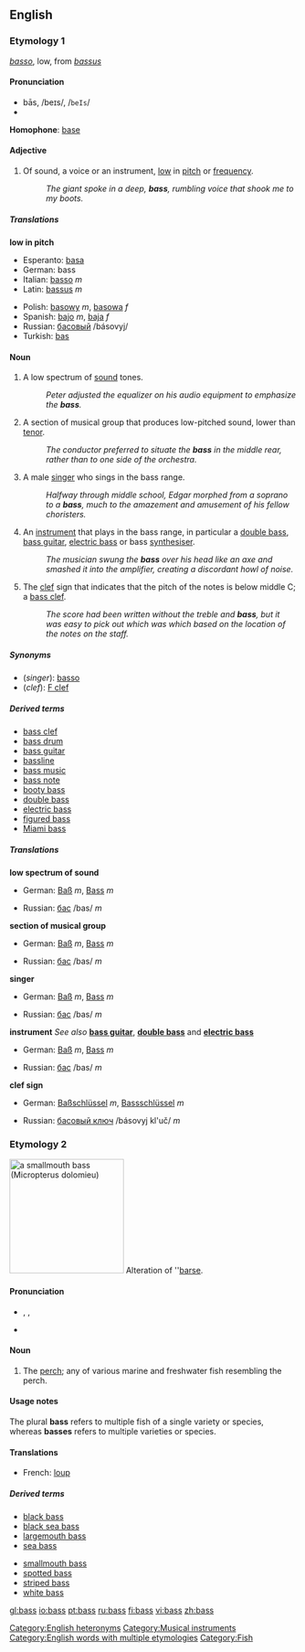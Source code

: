 {{see|bas}}
{{wikipedia}}

==English==

===Etymology 1===
{{It.}} ''[[basso]]'', low, from {{L.}} ''[[bassus]]''

====Pronunciation====
*bās, /beɪs/, /<tt>beIs</tt>/
*{{audio|en-us-bass-low.ogg|Audio (US)}}

'''Homophone''': [[base]]

====Adjective====
{{en-adj}}

# Of sound, a voice or an instrument, [[low]] in [[pitch]] or [[frequency]].
#:''The giant spoke in a deep, '''bass''', rumbling voice that shook me to my boots.''

=====Translations=====
'''low in pitch'''
{{top}}
*Esperanto: [[basa]]
*German: bass
*Italian: [[basso]] ''m''
*Latin: [[bassus]] ''m''
{{mid}}
*Polish: [[basowy]] ''m'', [[basowa]] ''f''
*Spanish: [[bajo]] ''m'', [[baja]] ''f''
*Russian: [[басовый]] /básovyj/
*Turkish: [[bas]]
{{bottom}}

====Noun====
{{en-noun|es}}

# A low spectrum of [[sound]] tones.
#:''Peter adjusted the equalizer on his audio equipment to emphasize the '''bass'''.''
# A section of musical group that produces low-pitched sound, lower than [[tenor]].
#:''The conductor preferred to situate the '''bass''' in the middle rear, rather than to one side of the orchestra.''
# A male [[singer]] who sings in the bass range.
#:''Halfway through middle school, Edgar morphed from a soprano to a '''bass''', much to the amazement and amusement of his fellow choristers.''
# An [[instrument]] that plays in the bass range, in particular a [[double bass]], [[bass guitar]], [[electric bass]] or bass [[synthesiser]].
#:''The musician swung the '''bass''' over his head like an axe and smashed it into the amplifier, creating a discordant howl of noise.''
# The [[clef]] sign that indicates that the pitch of the notes is below middle C; a [[bass clef]].
#:''The score had been written without the treble and '''bass''', but it was easy to pick out which was which based on the location of the notes on the staff.''

=====Synonyms=====
*(''singer''): [[basso]]
*(''clef''): [[F clef]]

=====Derived terms=====
*[[bass clef]]
*[[bass drum]]
*[[bass guitar]]
*[[bassline]]
*[[bass music]]
*[[bass note]]
*[[booty bass]]
*[[double bass]]
*[[electric bass]]
*[[figured bass]]
*[[Miami bass]]

=====Translations=====

'''low spectrum of sound'''
{{top}}
*German: [[Baß]] ''m'', [[Bass]] ''m''
{{mid}}
*Russian: [[бас]] /bas/ ''m''
{{bottom}}

'''section of musical group'''
{{top}}
*German: [[Baß]] ''m'', [[Bass]] ''m''
{{mid}}
*Russian: [[бас]] /bas/ ''m''
{{bottom}}

'''singer'''
{{top}}
*German: [[Baß]] ''m'', [[Bass]] ''m''
{{mid}}
*Russian: [[бас]] /bas/ ''m''
{{bottom}}

'''instrument'''
''See also'' '''[[bass guitar]]''', '''[[double bass]]''' and '''[[electric bass]]'''
{{top}}
*German: [[Baß]] ''m'', [[Bass]] ''m''
{{mid}}
*Russian: [[бас]] /bas/ ''m''
{{bottom}}

'''clef sign'''
{{top}}
*German: [[Baßschlüssel]] ''m'', [[Bassschlüssel]] ''m''
{{mid}}
*Russian: [[басовый ключ]] /básovyj kl'uč/ ''m''
{{bottom}}

===Etymology 2===
[[Image:Smallmouth_bass.jpg|thumb|right|200px|a smallmouth bass (''Micropterus dolomieu'')]]
Alteration of ''[[barse]].

====Pronunciation====
*{{AHD|băs}}, {{IPA|/bæs/}}, {{SAMPA|/b{s/}}
*{{audio|en-us-bass.ogg|Audio (US)}}

====Noun====
{{en-noun|es|pl2=bass}}

# The [[perch]]; any of various marine and freshwater fish resembling the perch.

====Usage notes====
The plural '''bass''' refers to multiple fish of a single variety or species, whereas '''basses''' refers to multiple varieties or species.

====Translations====
*French: [[loup]] {{m}}

=====Derived terms=====
{{top2}}
*[[black bass]]
*[[black sea bass]]
*[[largemouth bass]]
*[[sea bass]]
{{mid2}}
*[[smallmouth bass]]
*[[spotted bass]]
*[[striped bass]]
*[[white bass]]
{{bottom}}

[[Category:English heteronyms]]
[[Category:Musical instruments]]
[[Category:English words with multiple etymologies]]
[[Category:Fish]]

[[gl:bass]]
[[io:bass]]
[[pt:bass]]
[[ru:bass]]
[[fi:bass]]
[[vi:bass]]
[[zh:bass]]